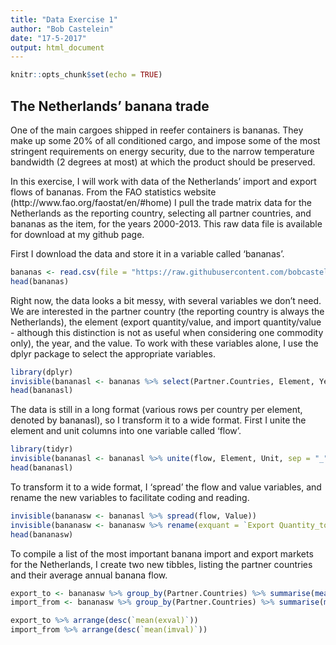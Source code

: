 ```yaml
---
title: "Data Exercise 1"
author: "Bob Castelein"
date: "17-5-2017"
output: html_document
---
```


```r
knitr::opts_chunk$set(echo = TRUE)
```

## The Netherlands' banana trade

One of the main cargoes shipped in reefer containers is bananas. They make up some 20% of all conditioned cargo, and impose some of the most stringent requirements on energy security, due to the narrow temperature bandwidth (2 degrees at most) at which the product should be preserved.

In this exercise, I will work with data of the Netherlands' import and export flows of bananas. From the FAO statistics website (http://www.fao.org/faostat/en/#home) I pull the trade matrix data for the Netherlands as the reporting country, selecting all partner countries, and bananas as the item, for the years 2000-2013. This raw data file is available for download at my github page.

First I download the data and store it in a variable called 'bananas'.

```r
bananas <- read.csv(file = "https://raw.githubusercontent.com/bobcastelein/session2/master/nlbananas2000-2013.csv")
head(bananas)
```

Right now, the data looks a bit messy, with several variables we don't need. We are interested in the partner country (the reporting country is always the Netherlands), the element (export quantity/value, and import quantity/value - although this distinction is not as useful when considering one commodity only), the year, and the value. To work with these variables alone, I use the dplyr package to select the appropriate variables.

```r
library(dplyr)
invisible(bananasl <- bananas %>% select(Partner.Countries, Element, Year, Unit, Value))
head(bananasl)
```

The data is still in a long format (various rows per country per element, denoted by bananasl), so I transform it to a wide format. First I unite the element and unit columns into one variable called 'flow'.

```r
library(tidyr)
invisible(bananasl <- bananasl %>% unite(flow, Element, Unit, sep = "_"))
head(bananasl)
```

To transform it to a wide format, I 'spread' the flow and value variables, and rename the new variables to facilitate coding and reading.

```r
invisible(bananasw <- bananasl %>% spread(flow, Value))
invisible(bananasw <- bananasw %>% rename(exquant = `Export Quantity_tonnes`, exval = `Export Value_1000 US$`, imquant = `Import Quantity_tonnes`, imval = `Import Value_1000 US$`))
head(bananasw)
```

To compile a list of the most important banana import and export markets for the Netherlands, I create two new tibbles, listing the partner countries and their average annual banana flow.

```r
export_to <- bananasw %>% group_by(Partner.Countries) %>% summarise(mean(exval))
import_from <- bananasw %>% group_by(Partner.Countries) %>% summarise(mean(imval))
```

```r
export_to %>% arrange(desc(`mean(exval)`))
import_from %>% arrange(desc(`mean(imval)`))
```





